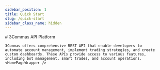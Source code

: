 ```yaml
---
sidebar_position: 1
title: Quick Start
slug: /quick-start
sidebar_class_name: hidden
---
```



<HomePageContainer>
    # 3Commas API Platform

    3Commas offers comprehensive REST API that enable developers to automate account management, implement trading strategies, and create custom dashboards. These APIs provide access to various features, including bot management, smart trades, and account operations.
    <HomePageWrapper />
</HomePageContainer>
